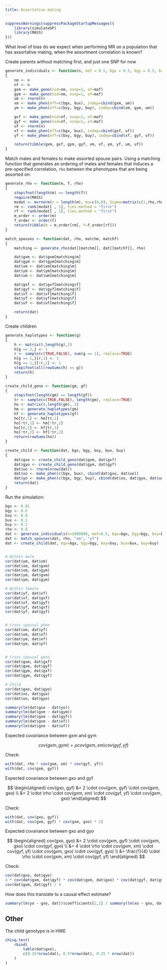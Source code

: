 ```yaml
---
title: Assortative mating
---
```


```r
suppressWarnings(suppressPackageStartupMessages({
	library(simulateGP)
	library(MASS)
}))
```

What level of bias do we expect when performing MR on a population that has assortative mating, when the assortment correlation is known?



Create parents without matching first, and just one SNP for now




```r
generate_individuals <- function(n, maf = 0.5, bgx = 0.5, bgy = 0.5, bxy = 0.3, bux=0.1, buy=0.1)
{
	nm <- n
	nf <- n
	gxm <- make_geno(nid=nm, nsnp=1, af=maf)
	gym <- make_geno(nid=nm, nsnp=1, af=maf)
	um <- rnorm(n)
	xm <- make_phen(eff=c(bgx, bux), indep=cbind(gxm, um))
	ym <- make_phen(eff=c(bxy, bgy, buy), indep=cbind(xm, gym, um))

	gxf <- make_geno(nid=nf, nsnp=1, af=maf)
	gyf <- make_geno(nid=nf, nsnp=1, af=maf)
	uf <- rnorm(n)
	xf <- make_phen(eff=c(bgx, bux), indep=cbind(gxf, uf))
	yf <- make_phen(eff=c(bxy, bgy, buy), indep=cbind(xf, gyf, uf))

	return(tibble(gxm, gxf, gym, gyf, xm, xf, ym, yf, um, uf))
}
```

Match males and females to make assorted spouse pairs. Using a matching function that generates an ordering of males and females that induces a pre-specified correlation, `rho` between the phenotypes that are being assorted on:

```r
generate_rho <- function(m, f, rho)
{
	stopifnot(length(m) == length(f))
	require(MASS)
	mvdat <- mvrnorm(n = length(m), mu=c(0,0), Sigma=matrix(c(1,rho,rho,1), 2,2))
	rm <- rank(mvdat[ , 1], ties.method = "first")
	rf <- rank(mvdat[ , 2], ties.method = "first")
	m_order <- order(m)
	f_order <- order(f)
	return(tibble(m = m_order[rm], f=f_order[rf]))
}

match_spouses <- function(dat, rho, matchm, matchf)
{
	matching <- generate_rho(dat[[matchm]], dat[[matchf]], rho)

	dat$gxm <- dat$gxm[matching$m]
	dat$gym <- dat$gym[matching$m]
	dat$xm <- dat$xm[matching$m]
	dat$ym <- dat$ym[matching$m]
	dat$um <- dat$um[matching$m]

	dat$gxf <- dat$gxf[matching$f]
	dat$gyf <- dat$gyf[matching$f]
	dat$xf <- dat$xf[matching$f]
	dat$yf <- dat$yf[matching$f]
	dat$uf <- dat$uf[matching$f]

	return(dat)
}

```

Create children

```r
generate_haplotypes <- function(g)
{
	h <- matrix(0,length(g),2)
	h[g == 2,] <- 1
	r <- sample(c(TRUE,FALSE), sum(g == 1), replace=TRUE)
	h[g == 1,][r,1] <- 1
	h[g == 1,][!r,2] <- 1
	stopifnot(all(rowSums(h) == g))
	return(h)
}

create_child_geno <- function(gm, gf)
{
	stopifnot(length(gm) == length(gf))
	tr <- sample(c(TRUE,FALSE), length(gm), replace=TRUE)
	ho <- matrix(0,length(gm), 2)
	hm <- generate_haplotypes(gm)
	hf <- generate_haplotypes(gf)
	ho[tr,1] <- hm[tr,1]
	ho[!tr,1] <- hm[!tr,2]
	ho[tr,2] <- hf[tr,1]
	ho[!tr,2] <- hf[!tr,2]
	return(rowSums(ho))
}

create_child <- function(dat, bgx, bgy, bxy, bux, buy)
{
	dat$gxo <- create_child_geno(dat$gxm, dat$gxf)
	dat$gyo <- create_child_geno(dat$gym, dat$gyf)
	dat$uo <- rnorm(nrow(dat))
	dat$xo <- make_phen(c(bgx, bux), cbind(dat$gxo, dat$uo))
	dat$yo <- make_phen(c(bgx, bgy, buy), cbind(dat$xo, dat$gyo, dat$uo))
	return(dat)
}
```

Run the simulation:

```r
bgx <- 0.01
bgy <- 0.6
bxy <- 0.0
bux <- 0.1
buy <- 0.1
rho <- 0.8
dat <- generate_individuals(n=1000000, maf=0.5, bgx=bgx, bgy=bgy, bxy=bxy, bux=bux, buy=buy)
dat <- match_spouses(dat, rho, "xm", "yf")
dat <- create_child(dat, bgx=bgx, bgy=bgy, bxy=bxy, bux=bux, buy=buy)


# Within male
cor(dat$ym, dat$xm)
cor(dat$xm, dat$gxm)
cor(dat$xm, dat$gym)
cor(dat$ym, dat$gxm)
cor(dat$ym, dat$gym)

# Within female
cor(dat$yf, dat$xf)
cor(dat$xf, dat$gxf)
cor(dat$xf, dat$gyf)
cor(dat$yf, dat$gxf)
cor(dat$yf, dat$gyf)


# Cross spousal phen
cor(dat$xm, dat$yf)
cor(dat$xm, dat$xf)
cor(dat$ym, dat$xf)
cor(dat$ym, dat$yf)


# Cross spousal geno
cor(dat$gxm, dat$gxf)
cor(dat$gxm, dat$gyf)
cor(dat$gym, dat$gxf)
cor(dat$gym, dat$gyf)

# Child
cor(dat$gxo, dat$gyo)
cor(dat$xo, dat$gyo)
cor(dat$xo, dat$gyo)

summary(lm(dat$gxo ~ dat$yo))
summary(lm(dat$gxm ~ dat$gym))
summary(lm(dat$gxm ~ dat$gyf))
summary(lm(dat$gxm ~ dat$xf))
summary(lm(dat$gxm ~ dat$uf))


```


Expected covariance between gxm and gym

$$
cov(gxm, gym) = \rho cov(gxm, xm) cov(gyf, yf)
$$

Check:

```r
with(dat, rho * cov(gxm, xm) * cov(gyf, yf))
with(dat, cov(gxm, gyf))
```

Expected covariance between gxo and gyf


$$
\begin{aligned}
cov(gxo, gyf) &= 2 \cdot cov(gxm, gyf) \cdot cov(gxm, gxo) \\
              &= 2 \cdot \rho \cdot cov(gxm, xm) \cdot cov(gyf, yf) \cdot cov(gxm, gxo)
\end{aligned}
$$

Check:

```r
with(dat, cov(gxo, gyf))
with(dat, cov(gxm, gyf) * cov(gxm, gxo) * 2)
```


Expected covariance between gxo and gyo

$$
\begin{aligned}
cov(gxo, gyo) &= 2 \cdot cov(gxm, gyf) \cdot cov(gxm, gxo) \cdot cov(gyf, gyo) \\
              &= 4 \cdot \rho \cdot cov(gxm, xm) \cdot cov(gyf, yf) \cdot cov(gxm, gxo) \cdot cov(gyf, gyo) \\
              &= \frac{1}{4} \cdot \rho \cdot cov(gxm, xm) \cdot cov(gyf, yf)
\end{aligned}
$$

Check:

```r
cov(dat$gxo, dat$gyo)
4 * cov(dat$gxm, dat$gyf) * cov(dat$gxm, dat$gxo) * cov(dat$gyf, dat$gyo)
cov(dat$gxm, dat$gyf) / 4
```

How does this translate to a causal effect estimate?

```r
summary(lm(yo ~ gxo, dat))$coefficients[2,1] / summary(lm(xo ~ gxo, dat))$coefficients[2,1]
```



## Other

The child genotype is in HWE

```r
chisq.test(
	rbind(
		table(dat$gxo), 
		c(0.25*nrow(dat), 0.5*nrow(dat), 0.25 * nrow(dat))
	)
)
```

